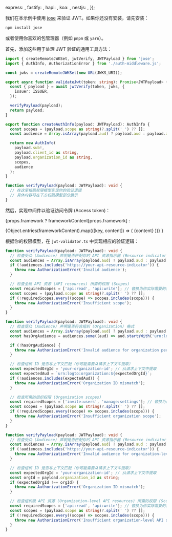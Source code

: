 

  express: <ExpressValidation />,
  fastify: <FastifyValidation />,
  hapi: <HapiValidation />,
  koa: <KoaValidation />,
  nestjs: <NestJsValidation />,
});

我们在本示例中使用 [jose](https://github.com/panva/jose) 来验证 JWT。如果你还没有安装，请先安装：

```bash
npm install jose
```

或者使用你喜欢的包管理器（例如 `pnpm` 或 `yarn`）。

首先，添加这些用于处理 JWT 验证的通用工具方法：

```ts title="jwt-validator.ts"
import { createRemoteJWKSet, jwtVerify, JWTPayload } from 'jose';
import { AuthInfo, AuthorizationError } from './auth-middleware.js';

const jwks = createRemoteJWKSet(new URL(JWKS_URI));

export async function validateJwt(token: string): Promise<JWTPayload> {
  const { payload } = await jwtVerify(token, jwks, {
    issuer: ISSUER,
  });

  verifyPayload(payload);
  return payload;
}

export function createAuthInfo(payload: JWTPayload): AuthInfo {
  const scopes = (payload.scope as string)?.split(' ') ?? [];
  const audience = Array.isArray(payload.aud) ? payload.aud : payload.aud ? [payload.aud] : [];

  return new AuthInfo(
    payload.sub!,
    payload.client_id as string,
    payload.organization_id as string,
    scopes,
    audience
  );
}

function verifyPayload(payload: JWTPayload): void {
  // 在这里根据权限模型实现你的验证逻辑
  // 具体内容将在下方权限模型部分展示
}
```

然后，实现中间件以验证访问令牌 (Access token)：

{props.framework
? frameworkContent[props.framework]
:

<Tabs groupId="api-framework">
  {Object.entries(frameworkContent).map(([key, content]) => (
    <TabItem key={key} value={key} label={getFrameworkName(key)}>
      {content}
    </TabItem>
  ))}
</Tabs>
}

根据你的权限模型，在 `jwt-validator.ts` 中实现相应的验证逻辑：

<Tabs groupId="permission-models">
<TabItem value="global-api-resources" label="全局 API 资源 (API resources)">

```ts title="jwt-validator.ts"
function verifyPayload(payload: JWTPayload): void {
  // 检查受众 (Audience) 声明是否匹配你的 API 资源指示器 (Resource indicator)
  const audiences = Array.isArray(payload.aud) ? payload.aud : payload.aud ? [payload.aud] : [];
  if (!audiences.includes('https://your-api-resource-indicator')) {
    throw new AuthorizationError('Invalid audience');
  }

  // 检查全局 API 资源 (API resources) 所需的权限 (Scopes)
  const requiredScopes = ['api:read', 'api:write']; // 替换为你实际需要的权限 (Scopes)
  const scopes = (payload.scope as string)?.split(' ') ?? [];
  if (!requiredScopes.every((scope) => scopes.includes(scope))) {
    throw new AuthorizationError('Insufficient scope');
  }
}
```

</TabItem>
<TabItem value="organization-permissions" label="组织 (Organization)（非 API）权限 (Permissions)">

```ts title="jwt-validator.ts"
function verifyPayload(payload: JWTPayload): void {
  // 检查受众 (Audience) 声明是否符合组织 (Organization) 格式
  const audiences = Array.isArray(payload.aud) ? payload.aud : payload.aud ? [payload.aud] : [];
  const hasOrgAudience = audiences.some((aud) => aud.startsWith('urn:logto:organization:'));

  if (!hasOrgAudience) {
    throw new AuthorizationError('Invalid audience for organization permissions');
  }

  // 检查组织 ID 是否与上下文匹配（你可能需要从请求上下文中提取）
  const expectedOrgId = 'your-organization-id'; // 从请求上下文中提取
  const expectedAud = `urn:logto:organization:${expectedOrgId}`;
  if (!audiences.includes(expectedAud)) {
    throw new AuthorizationError('Organization ID mismatch');
  }

  // 检查所需的组织权限 (Organization scopes)
  const requiredScopes = ['invite:users', 'manage:settings']; // 替换为你实际需要的权限 (Scopes)
  const scopes = (payload.scope as string)?.split(' ') ?? [];
  if (!requiredScopes.every((scope) => scopes.includes(scope))) {
    throw new AuthorizationError('Insufficient organization scope');
  }
}
```

</TabItem>
<TabItem value="organization-level-api-resources" label="组织级 API 资源 (Organization-level API resources)">

```ts title="jwt-validator.ts"
function verifyPayload(payload: JWTPayload): void {
  // 检查受众 (Audience) 声明是否匹配你的 API 资源指示器 (Resource indicator)
  const audiences = Array.isArray(payload.aud) ? payload.aud : payload.aud ? [payload.aud] : [];
  if (!audiences.includes('https://your-api-resource-indicator')) {
    throw new AuthorizationError('Invalid audience for organization-level API resources');
  }

  // 检查组织 ID 是否与上下文匹配（你可能需要从请求上下文中提取）
  const expectedOrgId = 'your-organization-id'; // 从请求上下文中提取
  const orgId = payload.organization_id as string;
  if (expectedOrgId !== orgId) {
    throw new AuthorizationError('Organization ID mismatch');
  }

  // 检查组织级 API 资源 (Organization-level API resources) 所需的权限 (Scopes)
  const requiredScopes = ['api:read', 'api:write']; // 替换为你实际需要的权限 (Scopes)
  const scopes = (payload.scope as string)?.split(' ') ?? [];
  if (!requiredScopes.every((scope) => scopes.includes(scope))) {
    throw new AuthorizationError('Insufficient organization-level API scopes');
  }
}
```

</TabItem>
</Tabs>
